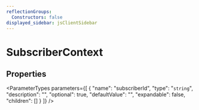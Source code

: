 ```yaml
---
reflectionGroups:
  Constructors: false
displayed_sidebar: jsClientSidebar
---
```



# SubscriberContext

## Properties

<ParameterTypes parameters={[
  {
    "name": "subscriberId",
    "type": "`string`",
    "description": "",
    "optional": true,
    "defaultValue": "",
    "expandable": false,
    "children": []
  }
]} />
